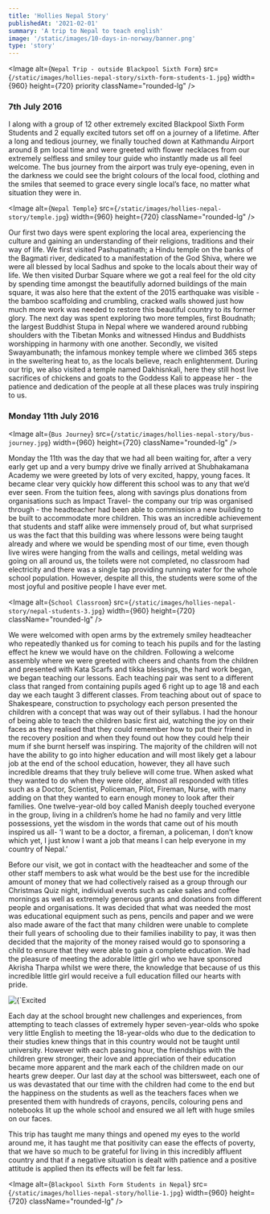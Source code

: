 ```yaml
---
title: 'Hollies Nepal Story'
publishedAt: '2021-02-01'
summary: 'A trip to Nepal to teach english'
image: '/static/images/10-days-in-norway/banner.png'
type: 'story'
---
```


<Image
  alt={`Nepal Trip - outside Blackpool Sixth Form`}
  src={`/static/images/hollies-nepal-story/sixth-form-students-1.jpg`}
  width={960}
  height={720}
  priority
  className="rounded-lg"
/>

### 7th July 2016

I along with a group of 12 other extremely excited Blackpool Sixth Form Students and 2 equally excited tutors set off on a journey of a lifetime. After a long and tedious journey, we finally touched down at Kathmandu Airport around 8 pm local time and were greeted with flower necklaces from our extremely selfless and smiley tour guide who instantly made us all feel welcome. The bus journey from the airport was truly eye-opening, even in the darkness we could see the bright colours of the local food, clothing and the smiles that seemed to grace every single local’s face, no matter what situation they were in.

<Image
  alt={`Nepal Temple`}
  src={`/static/images/hollies-nepal-story/temple.jpg`}
  width={960}
  height={720}
  className="rounded-lg"
/>

Our first two days were spent exploring the local area, experiencing the culture and gaining an understanding of their religions, traditions and their way of life. We first visited Pashupatinath; a Hindu temple on the banks of the Bagmati river, dedicated to a manifestation of the God Shiva, where we were all blessed by local Sadhus and spoke to the locals about their way of life. We then visited Durbar Square where we got a real feel for the old city by spending time amongst the beautifully adorned buildings of the main square, it was also here that the extent of the 2015 earthquake was visible - the bamboo scaffolding and crumbling, cracked walls showed just how much more work was needed to restore this beautiful country to its former glory. The next day was spent exploring two more temples, first Boudnath; the largest Buddhist Stupa in Nepal where we wandered around rubbing shoulders with the Tibetan Monks and witnessed Hindus and Buddhists worshipping in harmony with one another. Secondly, we visited Swayambunath; the infamous monkey temple where we climbed 365 steps in the sweltering heat to, as the locals believe, reach enlightenment. During our trip, we also visited a temple named Dakhisnkali, here they still host live sacrifices of chickens and goats to the Goddess Kali to appease her - the patience
and dedication of the people at all these places was truly inspiring to us.

### Monday 11th July 2016

<Image
  alt={`Bus Journey`}
  src={`/static/images/hollies-nepal-story/bus-journey.jpg`}
  width={960}
  height={720}
  className="rounded-lg"
/>

Monday the 11th was the day that we had all been waiting for, after a very early get up and a very bumpy drive we finally arrived at Shubhakamana Academy we were greeted by lots of very excited, happy, young faces. It became clear very quickly how different this school was to any that we’d ever seen. From the tuition fees, along with savings plus donations from organisations such as Impact Travel- the company our trip was organised through - the headteacher had been able to commission a new building to be built to accommodate more children. This was an incredible achievement that students and staff alike were immensely proud of, but what surprised us was the fact that this building was where lessons were being taught already and where we would be spending most of our time, even though live wires were hanging from the walls and ceilings, metal welding was going on all around us, the toilets were not completed, no classroom had electricity and there was a single tap providing running water for the whole school population. However, despite all this, the students were some of the most joyful and positive people I have ever met.

<Image
  alt={`School Classroom`}
  src={`/static/images/hollies-nepal-story/nepal-students-3.jpg`}
  width={960}
  height={720}
  className="rounded-lg"
/>

We were welcomed with open arms by the extremely smiley headteacher who repeatedly thanked us for coming to teach his pupils and for the lasting effect he knew we would have on the children. Following a welcome assembly where we were greeted with cheers and chants from the children and presented with Kata Scarfs and tikka blessings, the hard work began, we began teaching our lessons. Each teaching pair was sent to a different class that ranged from containing pupils aged 6 right up to age 18 and each day we each taught 3 different classes. From teaching about out of space to Shakespeare, construction to psychology each person presented the children with a concept that was way out of their syllabus. I had the honour of being able to teach the children basic first aid, watching the joy on their faces as they realised that they could remember how to put their friend in the recovery position and when they found out how they could help their mum if she burnt herself was inspiring. The majority of the children will not have the ability to go into higher education and will most likely get a labour job at the end of the school education, however, they all have such incredible dreams that they truly believe will come true. When asked what they wanted to do when they were older, almost all responded with titles such as a Doctor, Scientist, Policeman, Pilot, Fireman, Nurse, with many adding on that they wanted to earn enough money to look after their families. One twelve-year-old boy called Manish deeply touched everyone in the group, living in a children’s home he had no family and very little possessions, yet the wisdom in the words that came out of his mouth inspired us all- ‘I want to be a doctor, a fireman, a policeman, I don’t know which yet, I just know I want a job that means I can help everyone in my country of Nepal.’

Before our visit, we got in contact with the headteacher and some of the other staff members to ask what would be the best use for the incredible amount of money that we had collectively raised as a group through our Christmas Quiz night, individual events such as cake sales and coffee mornings as well as extremely generous grants and donations from different people and organisations. It was decided that what was needed the most was educational equipment such as pens, pencils and paper and we were also made aware of the fact that many children were unable to complete their full years of schooling due to their families inability to pay, it was then decided that the majority of the money raised would go to sponsoring a child to ensure that they were able to gain a complete education. We had the pleasure of meeting the adorable little girl who we have sponsored Akrisha Tharpa whilst we were there, the knowledge that because of us this incredible little girl would receive a full education filled our hearts with pride.

<div className="flex justify-center">
  <Image
    alt={`Excited School Students`}
    src={`/static/images/hollies-nepal-story/nepal-students-4.jpg`}
    width={720}
    height={960}
    className="rounded-lg"
  />
</div>

Each day at the school brought new challenges and experiences, from attempting to teach classes of extremely hyper seven-year-olds who spoke very little English to meeting the 18-year-olds who due to the dedication to their studies knew things that in this country would not be taught until university. However with each passing hour, the friendships with the children grew stronger, their love and appreciation of their education became more apparent and the mark each of the children made on our hearts grew deeper. Our last day at the school was bittersweet, each one of us was devastated that our time with the children had come to the end but the happiness on the students as well as the teachers faces when we presented them with hundreds of crayons, pencils, colouring pens and notebooks lit up the whole school and ensured we all left with huge smiles on our faces.

This trip has taught me many things and opened my eyes to the world around me, it has taught me that positivity can ease the effects of poverty, that we have so much to be grateful for living in this incredibly affluent country and that if a negative situation is dealt with
patience and a positive attitude is applied then its effects will be felt far less.

<Image
  alt={`Blackpool Sixth Form Students in Nepal`}
  src={`/static/images/hollies-nepal-story/hollie-1.jpg`}
  width={960}
  height={720}
  className="rounded-lg"
/>
